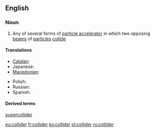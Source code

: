 ==English==
{{wikipedia}}

===Noun===
{{en-noun}}

# {{context|physics|lang=en}} Any of several forms of [[particle accelerator]] in which two opposing  [[beam]]s of [[particle]]s [[collide]]

====Translations====
{{trans-top|particle accelerator}}
* [[Catalan]]: {{t|ca|col·lisonador|m}}
* Japanese: {{t|ja|コライダー|tr=koraidā|sc=Jpan}}
* [[Macedonian]]: {{t|mk|судирач|m|tr=súdirač}}
{{trans-mid}}
* Polish: {{t|pl|zderzacz|m}}
* Russian: {{t+|ru|коллайдер|m|tr=kollájdɛr|sc=Cyrl}}
* Spanish: {{t|es|colisionador|m}}
{{trans-bottom}}

====Derived terms====
[[supercollider]]

[[eu:collider]]
[[fr:collider]]
[[ko:collider]]
[[pl:collider]]
[[ru:collider]]